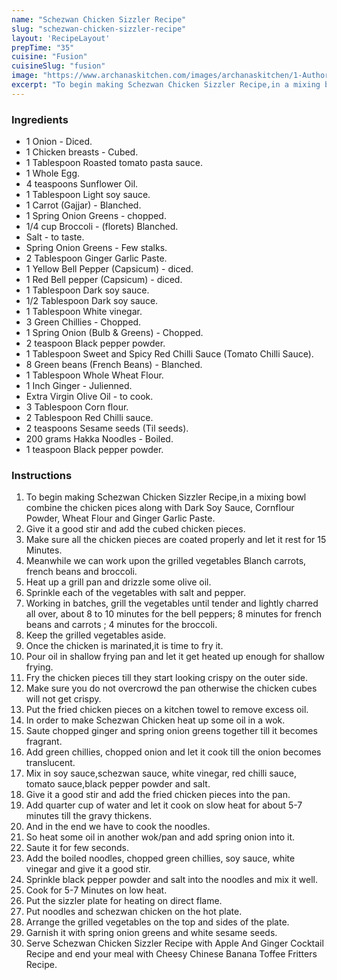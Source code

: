 ---
name: "Schezwan Chicken Sizzler Recipe"
slug: "schezwan-chicken-sizzler-recipe"
layout: 'RecipeLayout'
prepTime: "35"
cuisine: "Fusion"
cuisineSlug: "fusion"
image: "https://www.archanaskitchen.com/images/archanaskitchen/1-Author/garimasgautam-gmail.com/Schezwan_Chicken_Sizzler_Platter.jpg"
excerpt: "To begin making Schezwan Chicken Sizzler Recipe,in a mixing bowl combine the chicken pices along with Dark Soy Sauce, Cornflour Powder, Wheat Flour and Ginger Garlic Paste"
---

### Ingredients

- 1 Onion - Diced.
- 1 Chicken breasts - Cubed.
- 1 Tablespoon Roasted tomato pasta sauce.
- 1 Whole Egg.
- 4 teaspoons Sunflower Oil.
- 1 Tablespoon Light soy sauce.
- 1 Carrot (Gajjar) - Blanched.
- 1 Spring Onion Greens - chopped.
- 1/4 cup Broccoli - (florets) Blanched.
- Salt - to taste.
- Spring Onion Greens - Few stalks.
- 2 Tablespoon Ginger Garlic Paste.
- 1 Yellow Bell Pepper (Capsicum) - diced.
- 1 Red Bell pepper (Capsicum) - diced.
- 1 Tablespoon Dark soy sauce.
- 1/2 Tablespoon Dark soy sauce.
- 1 Tablespoon White vinegar.
- 3 Green Chillies - Chopped.
- 1 Spring Onion (Bulb & Greens) - Chopped.
- 2 teaspoon Black pepper powder.
- 1 Tablespoon Sweet and Spicy Red Chilli Sauce (Tomato Chilli Sauce).
- 8 Green beans (French Beans) - Blanched.
- 1 Tablespoon Whole Wheat Flour.
- 1 Inch Ginger - Julienned.
- Extra Virgin Olive Oil - to cook.
- 3 Tablespoon Corn flour.
- 2 Tablespoon Red Chilli sauce.
- 2 teaspoons Sesame seeds (Til seeds).
- 200 grams Hakka Noodles - Boiled.
- 1 teaspoon Black pepper powder.

### Instructions

1. To begin making Schezwan Chicken Sizzler Recipe,in a mixing bowl combine the chicken pices along with Dark Soy Sauce, Cornflour Powder, Wheat Flour and Ginger Garlic Paste.
1. Give it a good stir and add the cubed chicken pieces.
1. Make sure all the chicken pieces are coated properly and let it rest for 15 Minutes.
1. Meanwhile we can work upon the grilled vegetables Blanch carrots, french beans and broccoli.
1. Heat up a grill pan and drizzle some olive oil.
1. Sprinkle each of the vegetables with salt and pepper.
1. Working in batches, grill the vegetables until tender and lightly charred all over, about 8 to 10 minutes for the bell peppers; 8 minutes for french beans and carrots ; 4 minutes for the broccoli.
1. Keep the grilled vegetables aside.
1. Once the chicken is marinated,it is time to fry it.
1. Pour oil in shallow frying pan and let it get heated up enough for shallow frying.
1. Fry the chicken pieces till they start looking crispy on the outer side.
1. Make sure you do not overcrowd the pan otherwise the chicken cubes will not get crispy.
1. Put the fried chicken pieces on a kitchen towel to remove excess oil.
1. In order to make Schezwan Chicken heat up some oil in a wok.
1. Saute chopped ginger and spring onion greens together till it becomes fragrant.
1. Add green chillies, chopped onion and let it cook till the onion becomes translucent.
1. Mix in soy sauce,schezwan sauce, white vinegar, red chilli sauce, tomato sauce,black pepper powder and salt.
1. Give it a good stir and add the fried chicken pieces into the pan.
1. Add quarter cup of water and let it cook on slow heat for about 5-7 minutes till the gravy thickens.
1. And in the end we have to cook the noodles.
1. So heat some oil in another wok/pan and add spring onion into it.
1. Saute it for few seconds.
1. Add the boiled noodles, chopped green chillies, soy sauce, white vinegar and give it a good stir.
1. Sprinkle black pepper powder and salt into the noodles and mix it well.
1. Cook for 5-7 Minutes on low heat.
1. Put the sizzler plate for heating on direct flame.
1. Put noodles and schezwan chicken on the hot plate.
1. Arrange the grilled vegetables on the top and sides of the plate.
1. Garnish it with spring onion greens and white sesame seeds.
1. Serve Schezwan Chicken Sizzler Recipe with Apple And Ginger Cocktail Recipe and end your meal with Cheesy Chinese Banana Toffee Fritters Recipe.
